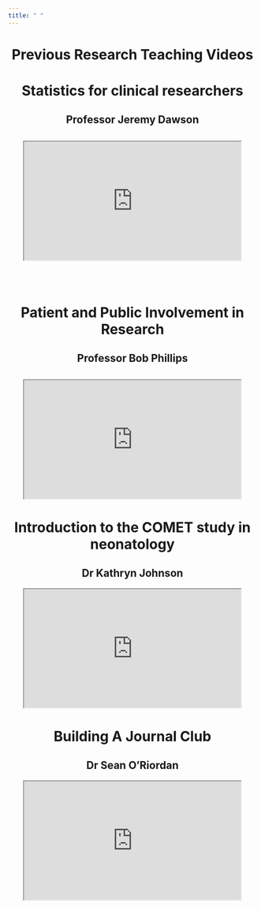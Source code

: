 ```yaml
---
title: " "
---
```


<h1 style="text-align: center;">Previous Research Teaching Videos</h1>


<h1 style="text-align: center;">Statistics for clinical researchers</h1>

<h2 style="text-align: center;">Professor Jeremy Dawson</h2>
## 


<p style="text-align: center;">

<iframe src="https://drive.google.com/file/d/1VRGsvJh-lLNOpe0EW277SiL9eVtnO-0f/preview" width="440" height="240" allow="autoplay"></iframe>

<br />
<br />

</p>

</iframe>


<h1 style="text-align: center;">Patient and Public Involvement in Research</h1>

<h2 style="text-align: center;">Professor Bob Phillips</h2>
## 


<p style="text-align: center;">

<iframe src="https://drive.google.com/file/d/1htpg3K_-uy0FiOP7nzEYNYGcTSDqNz3h/preview" width="440" height="240" allow="autoplay">

<br />
<br />

</p>

</iframe>


<h1 style="text-align: center;">Introduction to the COMET study in neonatology</h1>

<h2 style="text-align: center;">Dr Kathryn Johnson</h2>

<p style="text-align: center;">

<iframe src="https://drive.google.com/file/d/1y5yTe-WDVuLhSXj5ZmTly65chIbTwNNr/preview" width="440" height="240" allow="autoplay">

<br />
<br />

</p>

</iframe>

<h1 style="text-align: center;">Building A Journal Club</h1>


<h2 style="text-align: center;">Dr Sean O'Riordan</h2>

<p style="text-align: center;">

<iframe src="https://drive.google.com/file/d/1WYapG6KjHUu1ABQn2Zz9GJcUiPmaIh73/preview" width="440" height="240" allow="autoplay">

<br />
<br />

</p>

</iframe>

<!-- this is old code that used to embed from youtube -->

<!-- <iframe width="300" height="120" src="https://www.youtube.com/embed/wWCHrONFfYQ?si=2z2IJg_2dNQfUKwK" title="YouTube video player" frameborder="0" allow="accelerometer; autoplay; clipboard-write; encrypted-media; gyroscope; picture-in-picture; web-share" referrerpolicy="strict-origin-when-cross-origin" allowfullscreen></iframe> -->

<!-- <br /> -->

<!-- Or you can use a link for videos instead:<br /> -->

<!-- Watch the Professor Bob Phillips, Patient and Public Involvement in Research -->
